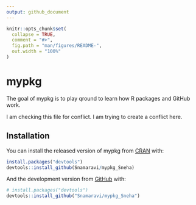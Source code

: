 ```yaml
---
output: github_document
---
```


<!-- README.md is generated from README.Rmd. Please edit that file -->

```r
knitr::opts_chunk$set(
  collapse = TRUE,
  comment = "#>",
  fig.path = "man/figures/README-",
  out.width = "100%"
)
```

# mypkg

<!-- badges: start -->
<!-- badges: end -->

The goal of mypkg is to play qround to learn how R packages and GitHub work.


I am checking this file for conflict.
I am trying to create a conflict here.


## Installation

You can install the released version of mypkg from [CRAN](https://CRAN.R-project.org) with: 

``` r
install.packages("devtools")
devtools::install_github(Snamaravi/mypkg_Sneha)
```

And the development version from [GitHub](https://github.com/) with:

``` r
# install.packages("devtools")
devtools::install_github("Snamaravi/mypkg_Sneha")
```
